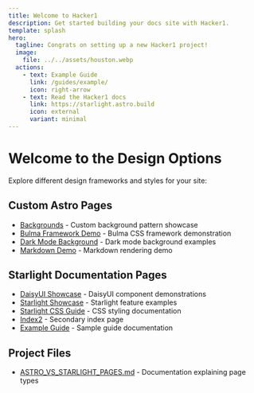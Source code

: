 ```yaml
---
title: Welcome to Hacker1
description: Get started building your docs site with Hacker1.
template: splash
hero:
  tagline: Congrats on setting up a new Hacker1 project!
  image:
    file: ../../assets/houston.webp
  actions:
    - text: Example Guide
      link: /guides/example/
      icon: right-arrow
    - text: Read the Hacker1 docs
      link: https://starlight.astro.build
      icon: external
      variant: minimal
---
```



# Welcome to the Design Options

Explore different design frameworks and styles for your site:

## Custom Astro Pages
- [Backgrounds](/backgrounds) - Custom background pattern showcase
- [Bulma Framework Demo](/bulma) - Bulma CSS framework demonstration
- [Dark Mode Background](/dark-mode-background) - Dark mode background examples
- [Markdown Demo](/markdown-demo) - Markdown rendering demo

## Starlight Documentation Pages
- [DaisyUI Showcase](/daisyui-showcase) - DaisyUI component demonstrations
- [Starlight Showcase](/starlight-showcase) - Starlight feature examples
- [Starlight CSS Guide](/starlight-css-guide) - CSS styling documentation
- [Index2](/index2) - Secondary index page
- [Example Guide](/guides/example) - Sample guide documentation

## Project Files
- [ASTRO_VS_STARLIGHT_PAGES.md](/ASTRO_VS_STARLIGHT_PAGES.md) - Documentation explaining page types

